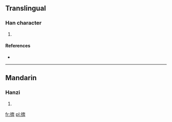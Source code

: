 ==Translingual==

===Han character===
{{Han char|rn=64|rad=手|as=08|sn=11|four=|canj=手大十廿 (QKJT)}}

# {{defn|Han|sort=手08}}

====References====
* {{Han ref|kx=0435.260|dkj=12218|hdz=31893.030|uh=6379|ud=25465}}

----

==Mandarin==

===Hanzi===
{{cmn-hanzi|pin=[[bèn]] ([[ben4]])|wg=pen<sup>4</sup>}}

# {{defn|lang=cmn|sort=手08}}

[[fr:捹]]
[[pl:捹]]